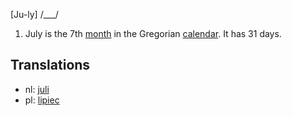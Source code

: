 [Ju-ly] /___/

#July is the 7th [[month]] in the Gregorian [[calendar]]. It has 31 days.

==Translations==
*nl: [[juli]]
*pl: [[lipiec]]